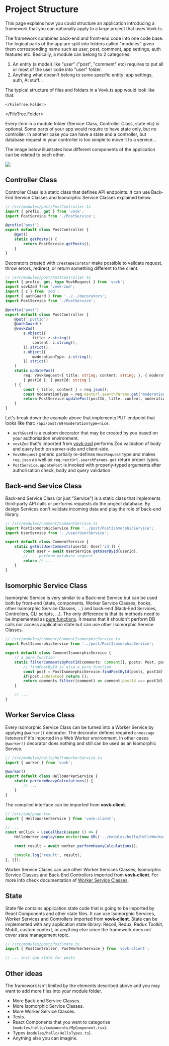 

# Project Structure

This page explains how you could structure an application introducing a framework that you can optionally apply to a large project that uses Vovk.ts.

The framework combines back-end and front-end code into one code base. The logical parts of the app are split into folders called "modules" given them corresponding name such as user, post, comment, app settings, auth features etc. Besically, a module can belong to 2 categories:

1. An entity (a model) like "user" ("post", "comment" etc) requires to put all or most of the user code into "user" folder.
1. Anything what doesn't belong to some specific entity: app settings, auth, AI stuff... 

The typical structure of files and folders in a Vovk.ts app would look like that:

<FileTree>
  <FileTree.Folder name="src" defaultOpen>
    <FileTree.Folder name="modules" defaultOpen>
        <FileTree.Folder name="hello" defaultOpen>
            <FileTree.File name="HelloState.ts" />
            <FileTree.File name="HelloService.ts" />
            <FileTree.File name="HelloIsomorphicService.ts" />
            <FileTree.File name="HelloWorkerService.ts" />
            <FileTree.File name="HelloState.ts" />
        </FileTree.Folder>
        <FileTree.Folder name="app" defaultOpen>
            <FileTree.File name="AppState.ts" />
            <FileTree.File name="AppState.ts" />
        </FileTree.Folder>
        <FileTree.Folder name="auth" defaultOpen>
            <FileTree.File name="AuthState.ts" />
            <FileTree.File name="AuthService.ts" />
            <FileTree.File name="AuthController.ts" />
        </FileTree.Folder>
        <FileTree.Folder name="user" defaultOpen>
            <FileTree.File name="UserState.ts" />
            <FileTree.File name="UserService.ts" />
            <FileTree.File name="UserController.ts" />
            <FileTree.File name="UserIsomorphicService.ts" />
        </FileTree.Folder>
        <FileTree.Folder name="post" defaultOpen>
            <FileTree.File name="PostState.ts" />
            <FileTree.File name="PostService.ts" />
            <FileTree.File name="PostIsomorphicService.ts" />
            <FileTree.File name="PostController.ts" />
        </FileTree.Folder>
        <FileTree.Folder name="comment" defaultOpen>
            <FileTree.File name="CommentState.ts" />
            <FileTree.File name="CommentService.ts" />
            <FileTree.File name="CommentController.ts" />
        </FileTree.Folder>
        
    </FileTree.Folder>
  </FileTree.Folder>
</FileTree>

Every item in a module folder (Service Class, Controller Class, state etc) is optional. Some parts of your app would require to have state only, but no controller. In another case you can have a state and a controller, but database request in your controller is too simple to move it to a service...

The image below illustrates how different components of the application can be related to each other.

<img src="vovk-framework.svg" className="dark:invert" />

## Controller Class

Controller Class is a static class that defines API endpoints. It can use Back-End Service Classes and Isomorphic Service Classes explained below.

```ts
// /src/modules/post/PostController.ts
import { prefix, get } from 'vovk';
import PostService from './PostService';

@prefix('post')
export default class PostController {    
    @get()
    static getPosts() {
        return PostService.getPosts();
    }
}
```

Decorators created with `createDecorator` make possible to validate request, throw errors, redirect, or return something different to the client.

```ts
// /src/modules/post/PostController.ts
import { prefix, get, type VovkRequest } from 'vovk';
import vovkZod from 'vovk-zod';
import { z } from 'zod';
import { authGuard } from '../../decorators';
import PostService from './PostService';

@prefix('post')
export default class PostController {    
    @put(':postId')
    @authGuard()
    @vovkZod(
        z.object({
            title: z.string()
            content: z.string(),
        }).strict(),
        z.object({
            moderationType: z.string(),
        }).strict()
    )
    static updatePost(
        req: VovkRequest<{ title: string; content: string; }, { moderationType: 'nice' | 'strict' }>, 
        { postId }: { postId: string }
    ) {
        const { title, content } = req.json();
        const moderationType = req.nextUrl.searchParams.get('moderationType');
        return PostService.updatePost(postId, title, content, moderationType);
    }
}
```

Let's break down the example above that implements PUT endpoint that looks like that: `/api/post/69?moderationType=nice`.

- `authGuard` is a custom decorator that may be created by you based on your authorisation environment.
- `vovkZod` that's imported from [vovk-zod](https://github.com/finom/vovk-zod) performs Zod validation of body and query both on server-side and client-side.
- `VovkRequest` generic partially re-defines `NextRequest` type and makes `req.json` as well as `req.nextUrl.searchParams.get` return proper types.
- `PostService.updatePost` is invoked with properly-typed arguments after authorisation check, body and query validation.

## Back-end Service Class

Back-end Service Class (or just "Service") is a static class that implements third-party API calls or performs requests do the project database. By design Services don't validate incoming data and play the role of back-end library.

```ts
// /src/modules/comment/CommentService.ts
import PostIsomorphicService from '../post/PostIsomorphicService';
import UserService from '../user/UserService';

export default class CommentService {
    static getAllUserComments(userId: User['id']) {
        const user = await UserService.getUserById(userId);
        // ... perform database request
        return // ...
    }
}
```


## Isomorphic Service Class

Isomorphic Service is very similar to a Back-end Service but can be used both by front-end (state, components, Worker Service Classes, hooks, other Isomorphic Service Classes, ...) and back-end (Back-End Services, Controllers, CLI scripts, ...). The only difference is that its methods need to be implemented as [pure functions](https://en.wikipedia.org/wiki/Pure_function). It means that it shouldn't perform DB calls nor access application state but can use other Isomorphic Service Classes. 

```ts
// /src/modules/comment/CommentIsomorphicService.ts
import PostIsomorphicService from '../post/PostIsomorphicService';

export default class CommentIsomorphicService {
    // a pure function
    static filterCommentsByPostId(comments: Comment[], posts: Post, postId: Post['id']) {
        // findPostById is also a pure function
        const post = PostIsomorphicService.findPostById(posts, postId);
        if(post.isDeleted) return [];
        return comments.filter((comment) => comment.postId === postId);
    }

    // ...
}
```


## Worker Service Class

Every Isomorphic Service Class can be turned into a Worker Service by applying `@worker()` decorator. The decorator defines required `onmessage` listeners if it's imported in a Web Worker environment. In other cases `@worker()` decorator does nothing and still can be used as an Isomorphic Service.

```ts
// /src/modules/hello/HelloWorkerService.ts
import { worker } from 'vovk';

@worker()
export default class HelloWorkerService {
    static performHeavyCalculations() {
        // ...
    }
}
```

The compiled interface can be imported from **vovk-client**.

```ts
// /src/app/page.tsx
import { HelloWorkerService } from 'vovk-client';

// ...
const onClick = useCallback(async () => {
    HelloWorker.employ(new Worker(new URL('../modules/hello/HelloWorkerService.ts', import.meta.url)));

    const result = await worker.performHeavyCalculations();

    console.log('result', result);
}, []);
```

Worker Service Clases can use other Worker Services Classes, Isomorphic Service Classes and Back-End Controllers imported from **vovk-client**. For more info check documentation of [Worker Service Classes](./worker).

## State

State file contains application state code that is going to be imported by React Components and other state files. It can use Isomorphic Services, Worker Services and Controllers imported from **vovk-client**. State can be implemented with any application state library: Recoil, Redux, Redux Toolkit, MobX, custom context, or anything else since the framework does not cover state management topic.

```ts
// /src/modules/post/PostState.ts
import { PostController, PostWorkerService } from 'vovk-client';

// ... init app state for posts
```

## Other ideas

The framework isn't limited by the elements described above and you may want to add more files into your module folder.

- More Back-end Service Classes.
- More Isomorphic Service Classes.
- More Worker Service Classes.
- Tests.
- React Components that you want to categorise (`modules/hello/components/MyComponent.tsx`).
- Types (`modules/hello/HelloTypes.ts`).
- Anything else you can imagine.
